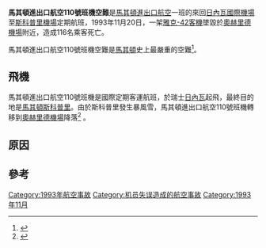 
{{Infobox Airliner accident
|name             = 马其顿进出口航空110号班机空难
|occurrence_type  = Accident
|image            = Yakovlev Yak-42D, Avioimpex AN0198777.jpg
|image_size       = 350px
|alt              = 
|caption          = 墜毀的雅克-42
|Date             = 1993年11月20日
|Type             = [[操作失誤|操作失誤]] / [[可控飛行撞地|可控飛行撞地]]
|Site             = [[奧赫里德|奧赫里德]]附近
|coordinates      = 

<!--These 3 entries for two/three-aircraft occurrences:---->
|total_injuries   = 
|total_fatalities = 
|total_survivors  = 

<!--These 17 entries for single-aircraft occurrence:------>
|Aircraft_type    = [[雅克-42|雅克-42]]
|aircraft_name    = 
|Operator         = [[馬其頓進出口航空|馬其頓進出口航空]]
|Tail_number      = RA-42390
|Origin           = [[日內瓦國際機場|日內瓦國際機場]]
|stopover         = 
|stopover0        = 
|stopover1        = 
|stopover2        = 
|stopover3        = 
|last_stopover    = 
|Destination      = [[斯科普里機場|斯科普里機場]]
|Passengers       = 108
|Crew             = 8
|Injuries         = 0
|Fatalities       = 116
|Survivors        = 0
}}

'''馬其頓進出口航空110號班機空難'''是[[馬其頓進出口航空|馬其頓進出口航空]]一班的來回[[日內瓦國際機場|日內瓦國際機場]]至[[斯科普里機場|斯科普里機場]]定期航班，1993年11月20日，一架[[雅克-42|雅克-42]][[客機|客機]]墜毀於[[奧赫里德機場|奧赫里德機場]]附近，造成116名乘客死亡。

馬其頓進出口航空110號班機空難是[[馬其頓|馬其頓]]史上最嚴重的空難<ref>{{Cite web|title=Aviation Safety Network > ASN Aviation Safety Database > Geographical regions > North Macedonia air safety profile|url=https://aviation-safety.net/database/country/country.php?id=Z3|accessdate=2019-10-25|last=Ranter|first=Harro|work=aviation-safety.net|archive-date=2021-05-19|archive-url=https://web.archive.org/web/20210519064115/http://aviation-safety.net/database/country/country.php?id=Z3|dead-url=no}}</ref>。

==飛機==
馬其頓進出口航空110號班機是國際定期客運航班，於瑞士[[日內瓦|日內瓦]]起飛，最終目的地是[[馬其頓|馬其頓]][[斯科普里|斯科普里]]。由於斯科普里發生暴風雪，馬其頓進出口航空110號班機轉移到[[奧赫里德機場|奧赫里德機場]]降落<ref>{{Cite web|title=Lewiston Morning Tribune - Google News Archive Search|url=https://news.google.com/newspapers?id=7LReAAAAIBAJ&sjid=EjAMAAAAIBAJ&pg=6061,1490218&dq=ohrid+crash&hl=en|accessdate=2019-10-25|work=news.google.com|archive-date=2020-03-31|archive-url=https://web.archive.org/web/20200331193725/https://news.google.com/newspapers?id=7LReAAAAIBAJ&sjid=EjAMAAAAIBAJ&pg=6061,1490218&dq=ohrid+crash&hl=en|dead-url=no}}</ref> 。

==原因==


==參考==
<references/>

{{1993年航空事故}}
[[Category:1993年航空事故|Category:1993年航空事故]]
[[Category:机员失误造成的航空事故|Category:机员失误造成的航空事故]]
[[Category:1993年11月|Category:1993年11月]]